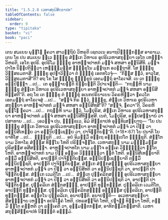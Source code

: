 ```yaml
---
title: "1.5.2.8 ເວຫາສກຸຏິສິກ຺ຂາປທ"
tableOfContents: false
sidebar:
  order: 9
type: "tipitaka"
basket: "vi"
book: "paci"
---
```



<DynamicBreadcrumb />

<Division number="129" book="paci">

<Paragraph number="443" book="paci">
ເຕນ ສມເຍນ ພຸທ຺ໂຘ ຠຄວາ ສາວຕ຺ຖິຍໍ ວິຫຣຕິ ເຊຕວເນ ອນາຖປິຓ຺ຑິກສ຺ສ ອາຣາເມ. ເຕນ ໂຂ ປນ ສມເຍນ ທ຺ເວ ຠິກ຺ຂູ ສໍຆິເກ ວິຫາເຣ ອຸປຣິເວຫາສກຸຏິຍາ ເອໂກ ເຫຏ຺ຐາ ວິຫຣຕິ, ເອໂກ ອຸປຣິ. ອຸປຣິໂມ ຠິກ຺ຂຸ ອາຫຈ຺ຈປາທກໍ ມຎ຺ຈໍ ສຫສາ ອຠິນິສີທິ. ມຎ຺ຈປາໂທ ນິປ຺ປຕິຕ຺ວາ ເຫຏ຺ຐິມສ຺ສ ຠິກ຺ຂຸໂນ ມຕ຺ຖເກ ອວຕ຺ຖາສິ. ໂສ ຠິກ຺ຂຸ ວິສ຺ສຣມກາສິ. ຠິກ຺ຂູ ອຸປຘາວິຕ຺ວາ ຕໍ ຠິກ຺ຂຸໍ ເອຕທໂວຈຸໍ—  “ກິສ຺ສ ຕ຺ວໍ, ອາວຸໂສ, ວິສ຺ສຣມກາສີ”ຕິ? ອຖ ໂຂ ໂສ ຠິກ຺ຂຸ ຠິກ຺ຂູນໍ ເອຕມຕ຺ຖໍ ອາໂຣເຈສິ. ເຍ ເຕ ຠິກ຺ຂູ ອປ຺ປິຈ຺ຉາ …ເປ…  ເຕ ອຸຊ຺ຌາຍນ຺ຕິ ຂິຍ຺ຍນ຺ຕິ ວິປາເຈນ຺ຕິ—  “ກຖຎ຺ຫິ ນາມ ຠິກ຺ຂຸ ສໍຆິເກ ວິຫາເຣ ອຸປຣິເວຫາສກຸຏິຍາ ອາຫຈ຺ຈປາທກໍ ມຎ຺ຈໍ ສຫສາ ອຠິນິສີທິສ຺ສຕີ”ຕິ.
</Paragraph>

<Paragraph number="444" book="paci">
ອຖ ໂຂ ເຕ ຠິກ຺ຂູ ຕໍ ຠິກ຺ຂຸໍ ອເນກປຣິຍາເຍນ ວິຄຣຫິຕ຺ວາ ຠຄວໂຕ ເອຕມຕ຺ຖໍ ອາໂຣເຈສຸໍ …ເປ…  “ສຈ຺ຈໍ ກິຣ ຕ຺ວໍ, ຠິກ຺ຂຸ, ສໍຆິເກ ວິຫາເຣ ອຸປຣິເວຫາສກຸຏິຍາ ອາຫຈ຺ຈປາທກໍ ມຎ຺ຈໍ ສຫສາ ອຠິນິສີທສີ”ຕິ? “ສຈ຺ຈໍ, ຠຄວາ”ຕິ. ວິຄຣຫິ ພຸທ຺ໂຘ ຠຄວາ …ເປ…  ກຖຎ຺ຫິ ນາມ ຕ຺ວໍ, ໂມຆປຸຣິສ, ສໍຆິເກ ວິຫາເຣ ອຸປຣິເວຫາສກຸຏິຍາ ອາຫຈ຺ຈປາທກໍ ມຎ຺ຈໍ ສຫສາ ອຠິນິສີທິສ຺ສສິ. ເນຕໍ, ໂມຆປຸຣິສ, ອປ຺ປສນ຺ນານໍ ວາ ປສາທາຍ …ເປ…  ເອວຎ຺ຈ ປນ, ຠິກ຺ຂເວ, ອິມໍ ສິກ຺ຂາປທໍ ອຸທ຺ທິເສຍ຺ຍາຖ—
</Paragraph>

</Division>
<Division number="130" book="paci">

<Paragraph number="445" book="paci">
<Emphasis>“ໂຍ ປນ ຠິກ຺ຂຸ ສໍຆິເກ ວິຫາເຣ ອຸປຣິເວຫາສກຸຏິຍາ ອາຫຈ຺ຈປາທກໍ ມຎ຺ຈໍ ວາ ປີຐໍ ວາ ອຠິນິສີເທຍ຺ຍ ວາ ອຠິນິປຊ຺ເຊຍ຺ຍ ວາ, ປາຈິຕ຺ຕິຍນ຺”</Emphasis>ຕິ. (*18*:<Emphasis>67</Emphasis>)
</Paragraph>

</Division>
<Division number="131" book="paci">

<Paragraph number="446" book="paci">
<Emphasis>ໂຍ ປນາ</Emphasis>ຕິ ໂຍ ຍາທິໂສ …ເປ…  <Emphasis>ຠິກ຺ຂູ</Emphasis>ຕິ …ເປ…  ອຍໍ ອິມສ຺ມິໍ ອຕ຺ເຖ ອຘິປ຺ເປໂຕ ຠິກ຺ຂູຕິ.
</Paragraph>

<Paragraph number="447" book="paci">
<Emphasis>ສໍຆິໂກ</Emphasis> ນາມ ວິຫາໂຣ ສໍຆສ຺ສ ທິນ຺ໂນ ໂຫຕິ ປຣິຈ຺ຈຕ຺ໂຕ.
</Paragraph>

<Paragraph number="448" book="paci">
<Emphasis>ເວຫາສກຸຏິ</Emphasis> ນາມ ມຊ຺ຌິມສ຺ສ ປຸຣິສສ຺ສ ອສີສຆຏ຺ຏາ.
</Paragraph>

<Paragraph number="449" book="paci">
<Emphasis>ອາຫຈ຺ຈປາທໂກ</Emphasis> ນາມ <Emphasis>ມຎ຺ໂຈ</Emphasis> ອງ຺ເຄ ວິຊ຺ຌິຕ຺ວາ ຐິໂຕ ໂຫຕິ.
</Paragraph>

<Paragraph number="450" book="paci">
<Emphasis>ອາຫຈ຺ຈປາທກໍ</Emphasis> ນາມ <Emphasis>ປີຐໍ</Emphasis> ອງ຺ເຄ ວິຊ຺ຌິຕ຺ວາ ຐິຕໍ ໂຫຕິ.
</Paragraph>

<Paragraph number="451" book="paci">
<Emphasis>ອຠິນິສີເທຍ຺ຍາ</Emphasis>ຕິ ຕສ຺ມິໍ ອຠິນິສີທຕິ, ອາປຕ຺ຕິ ປາຈິຕ຺ຕິຍສ຺ສ.
</Paragraph>

<Paragraph number="452" book="paci">
<Emphasis>ອຠິນິປຊ຺ເຊຍ຺ຍາ</Emphasis>ຕິ ຕສ຺ມິໍ ອຠິນິປຊ຺ຊຕິ, ອາປຕ຺ຕິ ປາຈິຕ຺ຕິຍສ຺ສ.
</Paragraph>

</Division>
<Division number="132" book="paci">

<Paragraph number="453" book="paci">
ສໍຆິເກ ສໍຆິກສຎ຺ຎີ ອຸປຣິເວຫາສກຸຏິຍາ ອາຫຈ຺ຈປາທກໍ ມຎ຺ຈໍ ວາ ປີຐໍ ວາ ອຠິນິສີທຕິ ວາ ອຠິນິປຊ຺ຊຕິ ວາ, ອາປຕ຺ຕິ ປາຈິຕ຺ຕິຍສ຺ສ. ສໍຆິເກ ເວມຕິໂກ …ເປ…  ສໍຆິເກ ປຸຄ຺ຄລິກສຎ຺ຎີ ອຸປຣິເວຫາສກຸຏິຍາ ອາຫຈ຺ຈປາທກໍ ມຎ຺ຈໍ ວາ ປີຐໍ ວາ ອຠິນິສີທຕິ ວາ ອຠິນິປຊ຺ຊຕິ ວາ, ອາປຕ຺ຕິ ປາຈິຕ຺ຕິຍສ຺ສ.
</Paragraph>

<Paragraph number="454" book="paci">
ປຸຄ຺ຄລິເກ ສໍຆິກສຎ຺ຎີ, ອາປຕ຺ຕິ ທຸກ຺ກຏສ຺ສ. ປຸຄ຺ຄລິເກ ເວມຕິໂກ, ອາປຕ຺ຕິ ທຸກ຺ກຏສ຺ສ. ປຸຄ຺ຄລິເກ ປຸຄ຺ຄລິກສຎ຺ຎີ ອຎ຺ຎສ຺ສ ປຸຄ຺ຄລິເກ, ອາປຕ຺ຕິ ທຸກ຺ກຏສ຺ສ. ອຕ຺ຕໂນ ປຸຄ຺ຄລິເກ, ອນາປຕ຺ຕິ.
</Paragraph>

</Division>
<Division number="133" book="paci">

<Paragraph number="455" book="paci">
ອນາປຕ຺ຕິ—  ອເວຫາສກຸຏິຍາ ສີສຆຏ຺ຏາຍ ເຫຏ຺ຐາ ອປຣິໂຠຄໍ ໂຫຕິ, ປທຣສຎ຺ຈິຕໍ ໂຫຕິ, ປຏາຓິ ທິນ຺ນາ ໂຫຕິ, ຕສ຺ມິໍ ຐິໂຕ ຄຓ຺ຫຕິ ວາ ລຄ຺ເຄຕິ ວາ, ອຸມ຺ມຕ຺ຕກສ຺ສ, ອາທິກມ຺ມິກສ຺ສາຕິ.

</Paragraph>
</Division>

<Paragraph number="456" type="center" book="paci">
ເວຫາສກຸຏິສິກ຺ຂາປທໍ ນິຏ຺ຐິຕໍ ອຏ຺ຐມໍ.
</Paragraph>